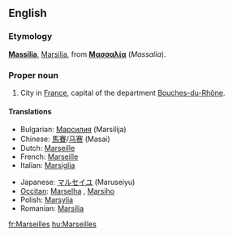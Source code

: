 ==English==
{{wikipedia}}

===Etymology===
{{etyl|la}} '''[[Massilia]]''', [[Marsilia]], from {{etyl|el}} '''[[Μασσαλία]]''' (''Massalia'').

===Proper noun===
{{en-proper noun}}

# City in [[France]], capital of the department [[Bouches-du-Rhône]].

====Translations====
{{trans-top|city in France}}
* Bulgarian: [[Марсилия]] (Marsilija)
* Chinese: [[馬賽]]/[[马赛]] (Masai)
* Dutch: [[Marseille]] {{n}}
* French: [[Marseille]]
* Italian: [[Marsiglia]] {{f}}
{{trans-mid}}
* Japanese: [[マルセイユ]] (Maruseiyu)
* [[Occitan]]: [[Marselha]] {{f}}, {{italbrac|Mistralian}} [[Marsiho]]
* Polish: [[Marsylia]] {{f}}
* Romanian: [[Marsilia]] {{f}}
{{trans-bottom}}

[[fr:Marseilles]]
[[hu:Marseilles]]
